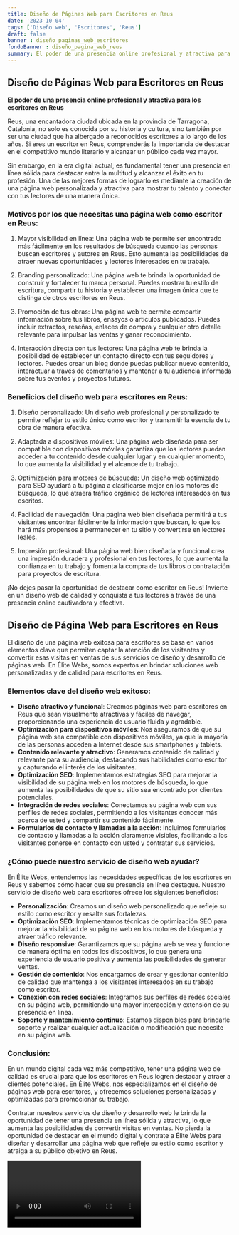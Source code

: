 ```yaml
---
title: Diseño de Páginas Web para Escritores en Reus
date: '2023-10-04'
tags: ['Diseño web', 'Escritores', 'Reus']
draft: false
banner : diseño_paginas_web_escritores
fondoBanner : diseño_pagina_web_reus
summary: El poder de una presencia online profesional y atractiva para los escritores en Reus
---
```


## Diseño de Páginas Web para Escritores en Reus

**El poder de una presencia online profesional y atractiva para los escritores en Reus**

Reus, una encantadora ciudad ubicada en la provincia de Tarragona, Catalonia, no solo es conocida por su historia y cultura, sino también por ser una ciudad que ha albergado a reconocidos escritores a lo largo de los años. Si eres un escritor en Reus, comprenderás la importancia de destacar en el competitivo mundo literario y alcanzar un público cada vez mayor.

Sin embargo, en la era digital actual, es fundamental tener una presencia en línea sólida para destacar entre la multitud y alcanzar el éxito en tu profesión. Una de las mejores formas de lograrlo es mediante la creación de una página web personalizada y atractiva para mostrar tu talento y conectar con tus lectores de una manera única.

### Motivos por los que necesitas una página web como escritor en Reus:

1. Mayor visibilidad en línea: Una página web te permite ser encontrado más fácilmente en los resultados de búsqueda cuando las personas buscan escritores y autores en Reus. Esto aumenta las posibilidades de atraer nuevas oportunidades y lectores interesados en tu trabajo.

2. Branding personalizado: Una página web te brinda la oportunidad de construir y fortalecer tu marca personal. Puedes mostrar tu estilo de escritura, compartir tu historia y establecer una imagen única que te distinga de otros escritores en Reus.

3. Promoción de tus obras: Una página web te permite compartir información sobre tus libros, ensayos o artículos publicados. Puedes incluir extractos, reseñas, enlaces de compra y cualquier otro detalle relevante para impulsar las ventas y ganar reconocimiento.

4. Interacción directa con tus lectores: Una página web te brinda la posibilidad de establecer un contacto directo con tus seguidores y lectores. Puedes crear un blog donde puedas publicar nuevo contenido, interactuar a través de comentarios y mantener a tu audiencia informada sobre tus eventos y proyectos futuros.

### Beneficios del diseño web para escritores en Reus:

1. Diseño personalizado: Un diseño web profesional y personalizado te permite reflejar tu estilo único como escritor y transmitir la esencia de tu obra de manera efectiva.

2. Adaptada a dispositivos móviles: Una página web diseñada para ser compatible con dispositivos móviles garantiza que los lectores puedan acceder a tu contenido desde cualquier lugar y en cualquier momento, lo que aumenta la visibilidad y el alcance de tu trabajo.

3. Optimización para motores de búsqueda: Un diseño web optimizado para SEO ayudará a tu página a clasificarse mejor en los motores de búsqueda, lo que atraerá tráfico orgánico de lectores interesados ​​en tus escritos.

4. Facilidad de navegación: Una página web bien diseñada permitirá a tus visitantes encontrar fácilmente la información que buscan, lo que los hará más propensos a permanecer en tu sitio y convertirse en lectores leales.

5. Impresión profesional: Una página web bien diseñada y funcional crea una impresión duradera y profesional en tus lectores, lo que aumenta la confianza en tu trabajo y fomenta la compra de tus libros o contratación para proyectos de escritura.

¡No dejes pasar la oportunidad de destacar como escritor en Reus! Invierte en un diseño web de calidad y conquista a tus lectores a través de una presencia online cautivadora y efectiva.

<GifSeo />

<Cta />

## Diseño de Página Web para Escritores en Reus

El diseño de una página web exitosa para escritores se basa en varios elementos clave que permiten captar la atención de los visitantes y convertir esas visitas en ventas de sus servicios de diseño y desarrollo de páginas web. En Élite Webs, somos expertos en brindar soluciones web personalizadas y de calidad para escritores en Reus.

### Elementos clave del diseño web exitoso:

- **Diseño atractivo y funcional**: Creamos páginas web para escritores en Reus que sean visualmente atractivas y fáciles de navegar, proporcionando una experiencia de usuario fluida y agradable.
- **Optimización para dispositivos móviles**: Nos aseguramos de que su página web sea compatible con dispositivos móviles, ya que la mayoría de las personas acceden a Internet desde sus smartphones y tablets.
- **Contenido relevante y atractivo**: Generamos contenido de calidad y relevante para su audiencia, destacando sus habilidades como escritor y capturando el interés de los visitantes.
- **Optimización SEO**: Implementamos estrategias SEO para mejorar la visibilidad de su página web en los motores de búsqueda, lo que aumenta las posibilidades de que su sitio sea encontrado por clientes potenciales.
- **Integración de redes sociales**: Conectamos su página web con sus perfiles de redes sociales, permitiendo a los visitantes conocer más acerca de usted y compartir su contenido fácilmente.
- **Formularios de contacto y llamadas a la acción**: Incluimos formularios de contacto y llamadas a la acción claramente visibles, facilitando a los visitantes ponerse en contacto con usted y contratar sus servicios.

### ¿Cómo puede nuestro servicio de diseño web ayudar?

En Élite Webs, entendemos las necesidades específicas de los escritores en Reus y sabemos cómo hacer que su presencia en línea destaque. Nuestro servicio de diseño web para escritores ofrece los siguientes beneficios:

- **Personalización**: Creamos un diseño web personalizado que refleje su estilo como escritor y resalte sus fortalezas.
- **Optimización SEO**: Implementamos técnicas de optimización SEO para mejorar la visibilidad de su página web en los motores de búsqueda y atraer tráfico relevante.
- **Diseño responsive**: Garantizamos que su página web se vea y funcione de manera óptima en todos los dispositivos, lo que genera una experiencia de usuario positiva y aumenta las posibilidades de generar ventas.
- **Gestión de contenido**: Nos encargamos de crear y gestionar contenido de calidad que mantenga a los visitantes interesados en su trabajo como escritor.
- **Conexión con redes sociales**: Integramos sus perfiles de redes sociales en su página web, permitiendo una mayor interacción y extensión de su presencia en línea.
- **Soporte y mantenimiento continuo**: Estamos disponibles para brindarle soporte y realizar cualquier actualización o modificación que necesite en su página web.

### Conclusión: 

En un mundo digital cada vez más competitivo, tener una página web de calidad es crucial para que los escritores en Reus logren destacar y atraer a clientes potenciales. En Élite Webs, nos especializamos en el diseño de páginas web para escritores, y ofrecemos soluciones personalizadas y optimizadas para promocionar su trabajo.

Contratar nuestros servicios de diseño y desarrollo web le brinda la oportunidad de tener una presencia en línea sólida y atractiva, lo que aumenta las posibilidades de convertir visitas en ventas. No pierda la oportunidad de destacar en el mundo digital y contrate a Élite Webs para diseñar y desarrollar una página web que refleje su estilo como escritor y atraiga a su público objetivo en Reus.

<Video />

<CtaBot job='Escritores' city='Reus'/>

<Gmaps query='Reus+españa+maps' />